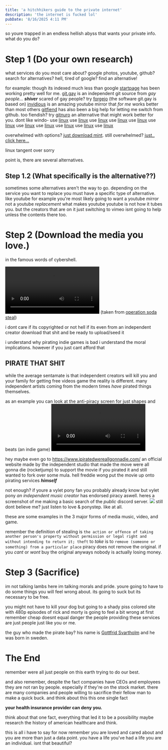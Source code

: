 ```yaml
---
title: 'a hitchhikers guide to the private internet'
description: 'the internet is fucked lol'
pubDate: '8/16/2025 4:11 PM'
---
```



so youre trapped in an endless hellish abyss that wants your private info.
what do you do?

# Step 1 (Do your own research)
what services do you most care about?
google photos, youtube, github?
search for alternatives?
hell, tired of google?
find an alternative!

for example:
though its indexed much less than google [startpage](https://www.startpage.com/) has been working pretty well for me.
[git.gay](https://git.gay) is an independent git source from *gay people...* ***shiver***
scared of gay people? try [forgejo](https://forgejo.org/) (the software git.gay is based on)
[invidious](https://invidious.io/) is an amazing youtube mirror that *for me* works better than most others
[gitfiend](https://gitfiend.com/) has also been a big help for letting me switch from github.
too fiendish? try [gitnuro](https://gitnuro.com/) an alternative that might work better for you.
dont like windo-
use [linux](https://archlinux.org/) use [linux](https://linuxmint.com/) use [linux](https://manjaro.org/) use [linux](https://endeavouros.com/) use [linux](https://www.debian.org/) use [linux](https://system76.com/pop/) use [linux](https://fedoraproject.org/) use [linux](https://store.steampowered.com/steamos) use [linux](https://kubuntu.org/) use [linux](https://www.gentoo.org/) use [linux](https://www.linuxfromscratch.org/)

overwhelmed with options? [just download mint](https://linuxmint.com/edition.php?id=319).
still overwhelmed? [just.. click here...](https://pub.linuxmint.io/stable/22.1/linuxmint-22.1-cinnamon-64bit.iso)

linux tangent over sorry

point is, there are several alternatives.

## Step 1.2 (What specifically is the alternative??)
sometimes some alternatives aren't the way to go.
depending on the service you want to replace you must have a specific type of alternative.
like youtube for example
you're most likely going to want a youtube *mirror* not a youtube *replacement* 
what makes youtube youtube is not how it tubes you.
but the creators that are on it
just switching to vimeo isnt going to help unless the contents there too.

# Step 2 (Download the media you love.)
in the famous words of cybershell.

<video controls src={shell}></video>
(taken from [operation soda steal](https://inv.nadeko.net/watch?v=fD7X9SCn0To))


i dont care if its copyrighted or not
hell if its even from an independent creator
download that shit and be ready to upload/seed it

i understand why pirating indie games is bad 
i understand the moral implications.
however if you just cant afford that 

## PIRATE THAT SHIT

while the average sentamate is that independent creators will kill you and your family for getting free videos game
the reality is different.
many independent artists coming from the modern times *have* pirated things themselves.

as an example you can look at the anti-piracy screen for just shapes and beats (an indie game)
<video controls src={JSAB}></video>

hey maybe even go to https://www.ipiratedwereallgonnadie.com/
an official website made by the independent studio that made the move were all gonna die (rocketjump) to support the movie if you pirated it and still wanted to fork over some mula.
hell freddie wong put the movie up onto pirating services ***himself***

not enough?
if youre a vylet pony fan you probably already know but vylet pony *an independent music creator* has endorsed piracy aswell.
heres a screenshot of me making a basic search of the *public* discord server.
<img src={pouny.src}></img>
still dont believe me?
just listen to love & ponystep.
like at all.

these are some examples in the 3 major forms of media
music, video, and game.

remember the definition of stealing is ``the action or offence of taking another person's property without permission or legal right and without intending to return it; theft``
to *take* is to ``remove (someone or something) from a particular place``
piracy does not remove the original.
if you *cant* or *wont* buy the original anyways nobody is actually losing money.


# Step 3 (Sacrifice)
im not talking lambs here im talking morals and pride.
youre going to have to do some things you will feel wrong about.
its going to suck
but its necessary to be free.

you might not have to kill your dog but going to a shady piss colored site with 480p episodes of rick and morty is going to feel a bit wrong at first
remember cheap doesnt equal danger
the people providing these services are just people just like you or me.

the guy who made the pirate bay?
his name is [Gottfrid Svartholm](https://en.wikipedia.org/wiki/Gottfrid_Svartholm) and he was born in sweden.

# The End

remember were all just people on this earth trying to do our best.

and also remember, despite the fact companies have CEOs and employees they are not ran by people.
especially if they're on the stock market.
there are many companies and people willing to sacrifice their fellow man to make a quick buck.
and think about this
this one single fact

**your health insurance provider can deny you.**

think about that one fact, everything that led it to be a possibility
maybe research the history of american healthcare
and think.

this is all i have to say for now
remember
you are loved and cared about and you are more than just a data point.
you have a life
you've had a life
you are an individual.
isnt that beautiful?
